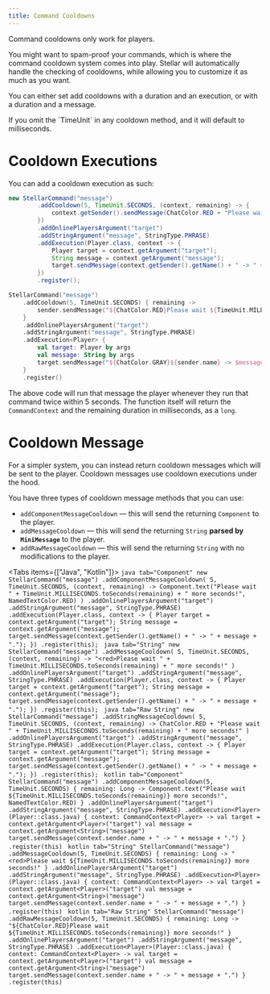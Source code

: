 ```yaml
---
title: Command Cooldowns
---
```


<Callout type="warning">
    Command cooldowns only work for players.
</Callout>

You might want to spam-proof your commands, which is where the command cooldown system comes into play. Stellar will automatically handle the checking of cooldowns, while allowing you to customize it as much as you want.

You can either set add cooldowns with a duration and an execution, or with a duration and a message.

<Callout type="info">
    If you omit the `TimeUnit` in any cooldown method, and it will default to milliseconds.
</Callout>

# Cooldown Executions

You can add a cooldown execution as such:

```java tab="Java"
new StellarCommand("message")
        .addCooldown(5, TimeUnit.SECONDS, (context, remaining) -> {
            context.getSender().sendMessage(ChatColor.RED + "Please wait ${TimeUnit.MILLISECONDS.toSeconds(remaining)} more seconds!"); // this is also the default message
        })
        .addOnlinePlayersArgument("target")
        .addStringArgument("message", StringType.PHRASE)
        .addExecution(Player.class, context -> {
            Player target = context.getArgument("target");
            String message = context.getArgument("message");
            target.sendMessage(context.getSender().getName() + " -> " + message + ".");
        })
        .register();
```
```kotlin tab="Kotlin"
StellarCommand("message")
    .addCooldown(5, TimeUnit.SECONDS) { remaining ->
        sender.sendMessage("${ChatColor.RED}Please wait ${TimeUnit.MILLISECONDS.toSeconds(remaining)} more seconds!") // this is also the default message
    }
    .addOnlinePlayersArgument("target")
    .addStringArgument("message", StringType.PHRASE)
    .addExecution<Player> {
        val target: Player by args
        val message: String by args
        target.sendMessage("${ChatColor.GRAY}${sender.name} -> $message.")
    }
    .register()
```

The above code will run that message the player whenever they run that command twice within 5 seconds. The function itself will return the `CommandContext` and the remaining duration in milliseconds, as a `long`.

# Cooldown Message

For a simpler system, you can instead return cooldown messages which will be sent to the player. Cooldown messages use cooldown executions under the hood.

You have three types of cooldown message methods that you can use:

- `addComponentMessageCooldown` — this will send the returning `Component` to the player.
- `addMessageCooldown` — this will send the returning `String` **parsed by `MiniMessage`** to the player.
- `addRawMessageCooldown` — this will send the returning `String` with no modifications to the player.

<Tabs items={["Java", "Kotlin"]}>
    <Tab value="Java">
        ```java tab="Component"
        new StellarCommand("message")
            .addComponentMessageCooldown(
                5,
                TimeUnit.SECONDS,
                (context, remaining) -> Component.text("Please wait " + TimeUnit.MILLISECONDS.toSeconds(remaining) + " more seconds!", NamedTextColor.RED)
            )
            .addOnlinePlayersArgument("target")
            .addStringArgument("message", StringType.PHRASE)
            .addExecution(Player.class, context -> {
                Player target = context.getArgument("target");
                String message = context.getArgument("message");
                target.sendMessage(context.getSender().getName() + " -> " + message + ".");
            })
            .register(this);
        ```
        ```java tab="String"
        new StellarCommand("message")
            .addMessageCooldown(
                5,
                TimeUnit.SECONDS,
                (context, remaining) -> "<red>Please wait " + TimeUnit.MILLISECONDS.toSeconds(remaining) + " more seconds!"
            )
            .addOnlinePlayersArgument("target")
            .addStringArgument("message", StringType.PHRASE)
            .addExecution(Player.class, context -> {
                Player target = context.getArgument("target");
                String message = context.getArgument("message");
                target.sendMessage(context.getSender().getName() + " -> " + message + ".");
            })
            .register(this);
        ```
        ```java tab="Raw String"
        new StellarCommand("message")
            .addStringMessageCooldown(
                5,
                TimeUnit.SECONDS,
                (context, remaining) -> ChatColor.RED + "Please wait " + TimeUnit.MILLISECONDS.toSeconds(remaining) + " more seconds!"
            )
            .addOnlinePlayersArgument("target")
            .addStringArgument("message", StringType.PHRASE)
            .addExecution(Player.class, context -> {
                Player target = context.getArgument("target");
                String message = context.getArgument("message");
                target.sendMessage(context.getSender().getName() + " -> " + message + ".");
            })
            .register(this);
        ```
    </Tab>
    <Tab value="Kotlin">
        ```kotlin tab="Component"
        StellarCommand("message")
            .addComponentMessageCooldown(5, TimeUnit.SECONDS) { remaining: Long ->
                Component.text("Please wait ${TimeUnit.MILLISECONDS.toSeconds(remaining)} more seconds!", NamedTextColor.RED)
            }
            .addOnlinePlayersArgument("target")
            .addStringArgument("message", StringType.PHRASE)
            .addExecution<Player>(Player::class.java) { context: CommandContext<Player> ->
                val target = context.getArgument<Player>("target")
                val message = context.getArgument<String>("message")
                target.sendMessage(context.sender.name + " -> " + message + ".")
            }
            .register(this)
        ```
        ```kotlin tab="String"
        StellarCommand("message")
            .addMessageCooldown(5, TimeUnit.SECONDS) { remaining: Long ->
                "<red>Please wait ${TimeUnit.MILLISECONDS.toSeconds(remaining)} more seconds!"
            }
            .addOnlinePlayersArgument("target")
            .addStringArgument("message", StringType.PHRASE)
            .addExecution<Player>(Player::class.java) { context: CommandContext<Player> ->
                val target = context.getArgument<Player>("target")
                val message = context.getArgument<String>("message")
                target.sendMessage(context.sender.name + " -> " + message + ".")
            }
            .register(this)
        ```
        ```kotlin tab="Raw String"
        StellarCommand("message")
            .addRawMessageCooldown(5, TimeUnit.SECONDS) { remaining: Long ->
                "${ChatColor.RED}Please wait ${TimeUnit.MILLISECONDS.toSeconds(remaining)} more seconds!"
            }
            .addOnlinePlayersArgument("target")
            .addStringArgument("message", StringType.PHRASE)
            .addExecution<Player>(Player::class.java) { context: CommandContext<Player> ->
                val target = context.getArgument<Player>("target")
                val message = context.getArgument<String>("message")
                target.sendMessage(context.sender.name + " -> " + message + ".")
            }
            .register(this)
        ```
    </Tab>
</Tabs>
